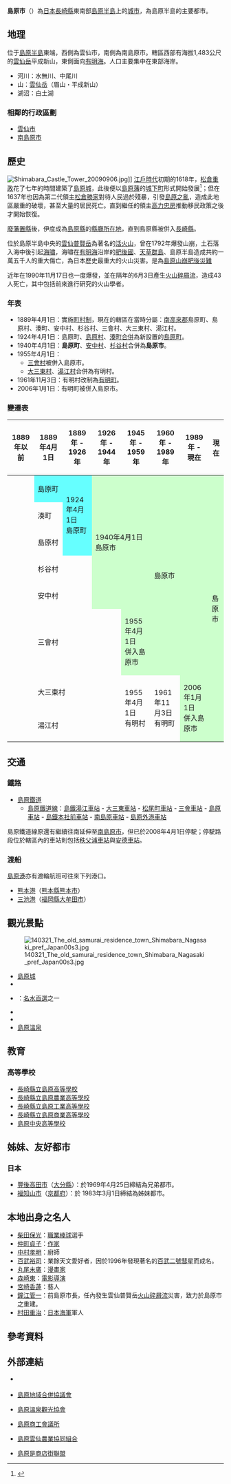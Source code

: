 
{{日本都市
| 自治體名   = 島原市
| 圖像       = [[File:140321_Shimabara_Castle_Shimabara_Nagasaki_pref_Japan01bs5.jpg|240px]]
| 圖像說明   = [[島原城|島原城]]（森嶽城）
| 市章       = [[File:Emblem_of_Shimabara.gif|100px]]
| 日文原名   = 島原市
| 平假名     = しまばらし
| 羅馬字拼音 = Shimabara-shi
| 都道府縣   = 長崎縣
| 支廳       =
| 編號       = 42203-7
| 面積       = 82.97
| 邊界未定   =
| 人口       = 42,401<ref>{{Cite web| url=https://www.city.shimabara.lg.jp/page49.html| title=島原市の人口及び世帯数| date=2020-02-09| publisher=島原市政府| language=ja| accessdate=2020-02-21| archive-date=2021-01-19| archive-url=https://web.archive.org/web/20210119180344/https://www.city.shimabara.lg.jp/page49.html| dead-url=no}}</ref>
| 統計時間   = 2021年8月1日
| 自治體     = [[雲仙市|雲仙市]]、[[南島原市|南島原市]] 
| 花         = [[梅花|梅花]]
| 樹         = [[樟樹|樟樹]]
| 鳥         =
| 其他象徵物 =
| 其他象徵   =
| 市長       = {{Tsl|ja|古川隆三郎}}
| 卸任日期   = 2024年12月17日
| 議員數     = 19
| 郵遞區號   = 855-8555
| 所在地     = 島原市上之町537<br>[[File:Shimabara_City_Hall.jpg|170px]]
| 電話號碼   = 957-63-1111
| 外部連結   = {{url|https://www.city.shimabara.lg.jp/}}
| 地圖       = [[File:_Shimabara__in_Nagasaki_Prefecture.png|250px]]
| 註記       = 
}}
'''島原市'''（{{jpn|j=島原市|hg=しまばらし|rm=Shimabara shi|f=y}}）為[[日本|日本]][[長崎縣|長崎縣]]東南部[[島原半島|島原半島]]上的[[城市|城市]]，為島原半島的主要都市。

== 地理==
位于[[島原半島|島原半島]]東端，西側為雲仙市，南側為南島原市。轄區西部有海拔1,483公尺的[[雲仙岳|雲仙岳]]平成新山，東側面向[[有明海|有明海]]。人口主要集中在東部海岸。

*河川：水無川、中尾川
*山：[[雲仙岳|雲仙岳]]（眉山・平成新山）
*湖沼：白土湖

===相鄰的行政區劃===
*[[雲仙市|雲仙市]]
*[[南島原市|南島原市]]

==歷史==
[[File:Shimabara_Castle_Tower_20090906.jpg|thumb]]]]
[[江戶時代|江戶時代]]初期的1618年，[[松倉重政|松倉重政]]花了七年的時間建築了[[島原城|島原城]]，此後便以[[島原藩|島原藩]]的[[城下町|城下町]]形式開始發展<ref>{{cite web| language =ja| publisher =島原市政府| title =島原市的概要| url =http://www.city.shimabara.lg.jp/profile/index.html| accessdate =2009-02-16| deadurl =yes| archiveurl =https://web.archive.org/web/20090529124004/http://www.city.shimabara.lg.jp/profile/index.html| archivedate =2009-05-29}}</ref>；但在1637年也因為第二代領主[[松倉勝家|松倉勝家]]對待人民過於殘暴，引發[[島原之亂|島原之亂]]，造成此地區嚴重的破壞，甚至大量的居民死亡。直到繼任的領主[[高力忠房|高力忠房]]推動移民政策之後才開始恢復。

[[廢藩置縣|廢藩置縣]]後，伊度成為[[島原縣|島原縣]]的[[縣廳所在地|縣廳所在地]]，直到島原縣被併入[[長崎縣|長崎縣]]。

位於島原半島中央的[[雲仙普賢岳|雲仙普賢岳]]為著名的[[活火山|活火山]]，曾在1792年爆發山崩，土石落入海中後引起[[海嘯|海嘯]]，海嘯在[[有明海|有明海]]沿岸的[[肥後國|肥後國]]、[[天草群島|天草群島]]、島原半島造成共約一萬五千人的重大傷亡，為日本歷史最重大的火山災害。是為[[島原山崩肥後災難|島原山崩肥後災難]]

近年在1990年11月17日也一度爆發，並在隔年的6月3日產生[[火山碎屑流|火山碎屑流]]，造成43人死亡，其中包括前來進行研究的火山學者。

=== 年表 ===
* 1889年4月1日：實施[[町村制|町村制]]，現在的轄區在當時分屬：[[南高來郡|南高來郡]]島原町、島原村、湊町、安中村、杉谷村、三會村、大三東村、湯江村。
* 1924年4月1日：島原町、[[島原村|島原村]]、[[湊町_(長崎縣)|湊町]][[市町村合併|合併]]為新設置的[[島原町|島原町]]。
* 1940年4月1日：'''島原町'''、[[安中村|安中村]]、[[杉谷村|杉谷村]]合併為'''島原市'''。
* 1955年4月1日：
** [[三會村|三會村]]被併入島原市。
** [[大三東村|大三東村]]、[[湯江村|湯江村]]合併為有明村。
* 1961年11月3日：有明村改制為[[有明町_(長崎縣)|有明町]]。
* 2006年1月1日：有明町被併入島原市。

===變遷表===
{| class="wikitable" style="font-size:x-small"
! 1889年以前
! 1889年4月1日
! 1889年 - 1926年
! 1926年 - 1944年
! 1945年 - 1959年
! 1960年 - 1989年
! 1989年 - 現在
! 現在
|-
|
| style="background-color:#6ff;" | 島原町
| rowspan=3 style="background-color:#6ff;" | 1924年4月1日<br />島原町
| rowspan=5 colspan=2 style="background-color:#cfc;" | 1940年4月1日<br />島原市
| rowspan=6 colspan=2 style="background-color:#cfc;" | 島原市
| rowspan=8 style="background-color:#cfc;" | 島原市
|-
|
| 湊町
|-
|
| 島原村
|-
|
| colspan=2 | 杉谷村
|-
|
| colspan=2 | 安中村
|-
|
| colspan=3 | 三會村
| style="background-color:#cfc;" | 1955年4月1日<br />併入島原市
|-
|
| colspan=3 | 大三東村
| rowspan=2 | 1955年4月1日<br />有明村
| rowspan=2 | 1961年11月3日<br />有明町
| rowspan=2 style="background-color:#cfc;" | 2006年1月1日<br />併入島原市
|-
|
| colspan=3 | 湯江村
|}

==交通==
===鐵路===
* [[島原鐵道|島原鐵道]]
** [[島原鐵道線|島原鐵道線]]：[[島鐵湯江車站|島鐵湯江車站]] - [[大三東車站|大三東車站]] - [[松尾町車站|松尾町車站]] - [[三會車站|三會車站]] - [[島原車站|島原車站]] - [[島鐵本社前車站|島鐵本社前車站]] - [[南島原車站|南島原車站]] - [[島原外港車站|島原外港車站]]

島原鐵道線原還有繼續往南延伸至[[南島原市|南島原市]]，但已於2008年4月1日停駛；停駛路段位於轄區內的車站則包括[[秩父浦車站|秩父浦車站]]與[[安德車站|安德車站]]。

===渡船===
[[島原港|島原港]]亦有渡輪航班可往來下列港口。

* [[熊本港|熊本港]]（[[熊本縣|熊本縣]][[熊本市|熊本市]]）
* [[三池港|三池港]]（[[福岡縣|福岡縣]][[大牟田市|大牟田市]]）

== 觀光景點 ==
[[Image:140321_The_old_samurai_residence_town_Shimabara_Nagasaki_pref_Japan00s3.jpg|thumb]]
* [[島原城|島原城]]
* {{Tsl|ja|島原武家屋敷街}}
* {{tsl|ja|島原湧水群|島原湧水群}}：[[名水百選|名水百選]]之一
* {{Tsl|ja|雲仙岳災害記念館}}
* {{Tsl|ja|九十九島 (島原市)}}
* [[島原溫泉|島原溫泉]]

==教育==
===高等學校===
* [[長崎縣立島原高等學校|長崎縣立島原高等學校]]
* [[長崎縣立島原農業高等學校|長崎縣立島原農業高等學校]]
* [[長崎縣立島原工業高等學校|長崎縣立島原工業高等學校]]
* [[長崎縣立島原商業高等學校|長崎縣立島原商業高等學校]]
* [[島原中央高等學校|島原中央高等學校]]

== 姊妹、友好都市 ==
=== 日本 ===
* [[豐後高田市|豐後高田市]]（[[大分縣|大分縣]]）：於1969年4月25日締結為兄弟都市。
* [[福知山市|福知山市]]（[[京都府|京都府]]）：於 1983年3月1日締結為姊妹都市。

== 本地出身之名人 ==
* [[柴田保光|柴田保光]]：[[職業棒球|職業棒球]]選手
* [[仲町貞子|仲町貞子]]：[[作家|作家]]
* [[中村孝明|中村孝明]]：廚師
* [[百武裕司|百武裕司]]：業餘天文愛好者，因於1996年發現著名的[[百武二號彗星|百武二號彗星]]而成名。
* [[丸尾末廣|丸尾末廣]]：[[漫畫家|漫畫家]]
* [[森崎東|森崎東]]：[[電影導演|電影導演]]
* [[宮崎香蓮|宮崎香蓮]]：藝人
* [[鐘江管一|鐘江管一]]：前島原市長，任內發生雲仙普賢岳[[火山碎屑流|火山碎屑流]]災害，致力於島原市之重建。
* [[村田重治|村田重治]]：[[日本海軍|日本海軍]]軍人

== 參考資料 ==
{{Reflist}}

==外部連結==
{{Commonscat|Shimabara, Nagasaki}}
* {{Ja}} {{official website}}
* {{Ja}} [https://web.archive.org/web/20081215105809/http://www.city.shimabara.lg.jp/gappei/kyogikai/index.htm 島原地域合併協議會]
* {{Ja}} [http://www.shimabaraonsen.com/ 島原溫泉觀光協會] {{Wayback|url=http://www.shimabaraonsen.com/ |date=20210308203705 }}
* {{Ja}} [http://www.shimabara-cci.or.jp/ 島原商工會議所] {{Wayback|url=http://www.shimabara-cci.or.jp/ |date=20210116124649 }}
* {{Ja}} [http://www.ja-shimabaraunzen.or.jp/ 島原雲仙農業協同組合] {{Wayback|url=http://www.ja-shimabaraunzen.or.jp/ |date=20201202053645 }}
* {{Ja}} [http://www.motenasu.com/ 島原是商店街聯盟] {{Wayback|url=http://www.motenasu.com/ |date=20200214082452 }}

{{長崎縣}}{{Authority control}}